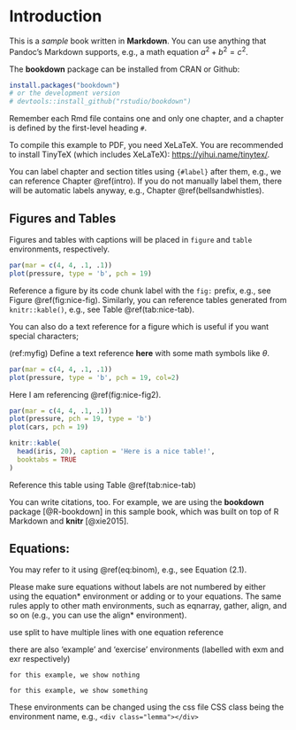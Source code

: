 # Introduction {#intro}

This is a _sample_ book written in **Markdown**. You can use anything that Pandoc's Markdown supports, e.g., a math equation $a^2 + b^2 = c^2$.

The **bookdown** package can be installed from CRAN or Github:

```r
install.packages("bookdown")
# or the development version
# devtools::install_github("rstudio/bookdown")
```

Remember each Rmd file contains one and only one chapter, and a chapter is defined by the first-level heading `#`.

To compile this example to PDF, you need XeLaTeX. You are recommended to install TinyTeX (which includes XeLaTeX): <https://yihui.name/tinytex/>.

You can label chapter and section titles using `{#label}` after them, e.g., we can reference Chapter \@ref(intro). If you do not manually label them, there will be automatic labels anyway, e.g., Chapter \@ref(bellsandwhistles).

## Figures and Tables

Figures and tables with captions will be placed in `figure` and `table` environments, respectively.

```r
par(mar = c(4, 4, .1, .1))
plot(pressure, type = 'b', pch = 19)
```

Reference a figure by its code chunk label with the `fig:` prefix, e.g., see Figure \@ref(fig:nice-fig). Similarly, you can reference tables generated from `knitr::kable()`, e.g., see Table \@ref(tab:nice-tab).

You can also do a text reference for a figure which is useful if you want special characters;

(ref:myfig) Define a text reference **here** with some math symbols like $\theta$. 

```r
par(mar = c(4, 4, .1, .1))
plot(pressure, type = 'b', pch = 19, col=2)
```

Here I am referencing \@ref(fig:nice-fig2).

```r
par(mar = c(4, 4, .1, .1))
plot(pressure, pch = 19, type = 'b')
plot(cars, pch = 19)
```

```r
knitr::kable(
  head(iris, 20), caption = 'Here is a nice table!',
  booktabs = TRUE
)
```

Reference this table using Table \@ref(tab:nice-tab)

You can write citations, too. For example, we are using the **bookdown** package [@R-bookdown] in this sample book, which was built on top of R Markdown and **knitr** [@xie2015].

## Equations:

\begin{equation} 
  f\left(k\right) = \binom{n}{k} p^k\left(1-p\right)^{n-k}
  (\#eq:binom)
\end{equation} 

You may refer to it using \@ref(eq:binom), e.g., see Equation (2.1).

Please make sure equations \index{equations} without labels are not numbered by either using the equation* environment or adding \nonumber or \notag to your equations. The same rules apply to other math environments, such as eqnarray, gather, align, and so on (e.g., you can use the align* environment).

\begin{align} 
g(X_{n}) & = g(\theta)+g'({\tilde{\theta}})(X_{n}-\theta) \notag \\
\sqrt{n}[g(X_{n})-g(\theta)] & = g'\left({\tilde{\theta}}\right) 
\sqrt{n}[X_{n}-\theta](\#eq:align) \\
\end{align} 

use split to have multiple lines with one equation reference

\begin{equation} 
\begin{split}
\mathrm{Var}(\hat{\beta}) & =\mathrm{Var}((X'X)^{-1}X'y)\\
 & =(X'X)^{-1}X'\mathrm{Var}(y)((X'X)^{-1}X')'\\
 & =(X'X)^{-1}X'\mathrm{Var}(y)X(X'X)^{-1}\\
 & =(X'X)^{-1}X'\sigma^{2}IX(X'X)^{-1}\\
 & =(X'X)^{-1}\sigma^{2}
\end{split}
(\#eq:var-beta)
\end{equation} 

there are also 'example' and 'exercise' environments (labelled with exm and exr respectively)

```example

for this example, we show nothing 

```



```example

for this example, we show something

```


These environments can be changed using the css file CSS class being the environment name, e.g., `<div class="lemma"></div>`

